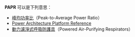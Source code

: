 '''PAPR''' 可以是下列意思：

* [[峰值因數|峰均功率比]]（Peak-to-Average Power Ratio）
* [[Power_Architecture_Platform_Reference|Power Architecture Platform Reference]]
* [[動力濾淨式呼吸防護具|動力濾淨式呼吸防護具]]（Powered Air-Purifying Respirators）

{{disambig|cat=四字拉丁字母缩写消歧义}}